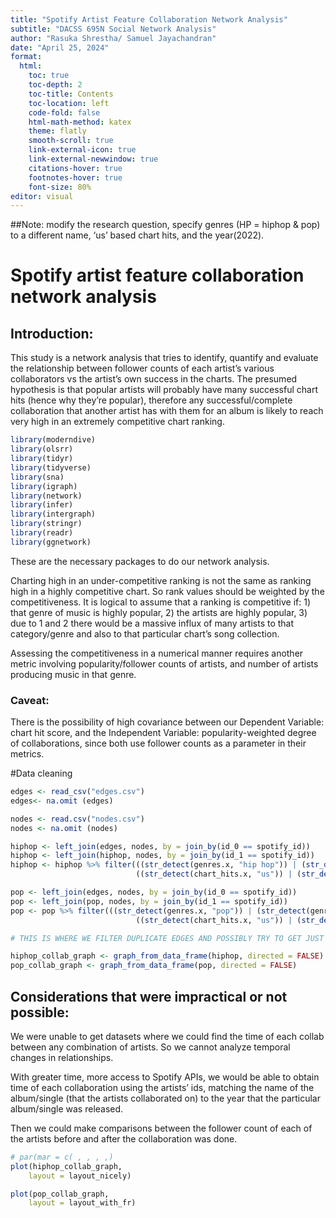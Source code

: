 ```yaml
---
title: "Spotify Artist Feature Collaboration Network Analysis"
subtitle: "DACSS 695N Social Network Analysis"
author: "Rasuka Shrestha/ Samuel Jayachandran"
date: "April 25, 2024"
format: 
  html:
    toc: true
    toc-depth: 2
    toc-title: Contents
    toc-location: left
    code-fold: false
    html-math-method: katex
    theme: flatly
    smooth-scroll: true
    link-external-icon: true
    link-external-newwindow: true
    citations-hover: true
    footnotes-hover: true
    font-size: 80%
editor: visual
---
```


##Note: modify the research question, specify genres (HP = hiphop & pop) to a different name, 'us' based chart hits, and the year(2022).

# Spotify artist feature collaboration network analysis

## Introduction:

This study is a network analysis that tries to identify, quantify and evaluate the relationship between follower counts of each artist's various collaborators vs the artist's own success in the charts. The presumed hypothesis is that popular artists will probably have many successful chart hits (hence why they're popular), therefore any successful/complete collaboration that another artist has with them for an album is likely to reach very high in an extremely competitive chart ranking.

```r
library(moderndive)
library(olsrr)
library(tidyr)
library(tidyverse)
library(sna)
library(igraph)
library(network)
library(infer)
library(intergraph)
library(stringr)
library(readr)
library(ggnetwork)
```

These are the necessary packages to do our network analysis.

Charting high in an under-competitive ranking is not the same as ranking high in a highly competitive chart. So rank values should be weighted by the competitiveness. It is logical to assume that a ranking is competitive if: 1) that genre of music is highly popular, 2) the artists are highly popular, 3) due to 1 and 2 there would be a massive influx of many artists to that category/genre and also to that particular chart's song collection.

Assessing the competitiveness in a numerical manner requires another metric involving popularity/follower counts of artists, and number of artists producing music in that genre.

### Caveat:

There is the possibility of high covariance between our Dependent Variable: chart hit score, and the Independent Variable: popularity-weighted degree of collaborations, since both use follower counts as a parameter in their metrics.

#Data cleaning

```r
edges <- read_csv("edges.csv")
edges<- na.omit (edges)

nodes <- read.csv("nodes.csv")
nodes <- na.omit (nodes)

hiphop <- left_join(edges, nodes, by = join_by(id_0 == spotify_id))
hiphop <- left_join(hiphop, nodes, by = join_by(id_1 == spotify_id))
hiphop <- hiphop %>% filter(((str_detect(genres.x, "hip hop")) | (str_detect(genres.y, "hip hop"))) &
                            ((str_detect(chart_hits.x, "us")) | (str_detect(chart_hits.y, "us"))))

pop <- left_join(edges, nodes, by = join_by(id_0 == spotify_id))
pop <- left_join(pop, nodes, by = join_by(id_1 == spotify_id))
pop <- pop %>% filter(((str_detect(genres.x, "pop")) | (str_detect(genres.y, "pop"))) &
                            ((str_detect(chart_hits.x, "us")) | (str_detect(chart_hits.y, "us"))))

# THIS IS WHERE WE FILTER DUPLICATE EDGES AND POSSIBLY TRY TO GET JUST ONE ROW FOR EACH ARTIST NAME

hiphop_collab_graph <- graph_from_data_frame(hiphop, directed = FALSE)
pop_collab_graph <- graph_from_data_frame(pop, directed = FALSE)

```
## Considerations that were impractical or not possible:

We were unable to get datasets where we could find the time of each collab between any combination of artists. So we cannot analyze temporal changes in relationships.

With greater time, more access to Spotify APIs, we would be able to obtain time of each collaboration using the artists' ids, matching the name of the album/single (that the artists collaborated on) to the year that the particular album/single was released.

Then we could make comparisons between the follower count of each of the artists before and after the collaboration was done.


```r
# par(mar = c( , , , ,)
plot(hiphop_collab_graph,
    layout = layout_nicely)

plot(pop_collab_graph,
    layout = layout_with_fr)
```
